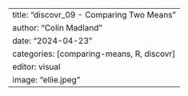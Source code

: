 ---
title: "discovr_09 - Comparing Two Means"
author: "Colin Madland"
date: "2024-04-23"
categories: [comparing-means, R, discovr]
editor: visual
image: "ellie.jpeg"
---